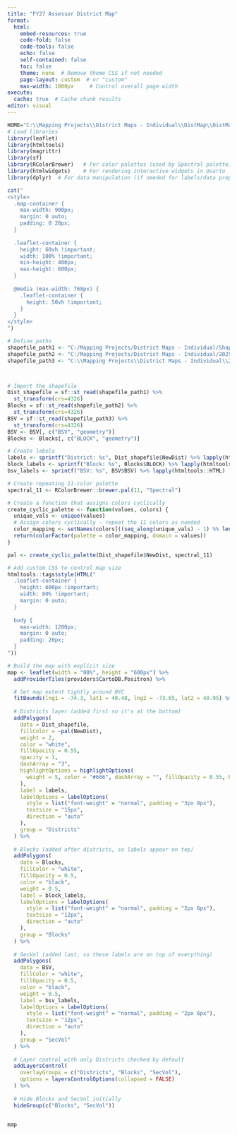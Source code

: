 ```yaml
---
title: "FY27 Assessor District Map"
format:
  html:
    embed-resources: true
    code-fold: false
    code-tools: false
    echo: false
    self-contained: false
    toc: false
    theme: none  # Remove theme CSS if not needed
    page-layout: custom  # or "custom"
    max-width: 1000px     # Control overall page width
execute:
  cache: true  # Cache chunk results
editor: visual
---
```


```r
HOME="C:\\Mapping Projects\\District Maps - Individual\\DistMap\\DistMap_Updates"
# Load libraries
library(leaflet)
library(htmltools)
library(magrittr)
library(sf)
library(RColorBrewer)   # For color palettes (used by Spectral palette)
library(htmlwidgets)    # For rendering interactive widgets in Quarto
library(dplyr)  # For data manipulation (if needed for labels/data prep)

cat("
<style>
  .map-container {
    max-width: 900px;
    margin: 0 auto;
    padding: 0 20px;
  }
  
  .leaflet-container {
    height: 60vh !important;
    width: 100% !important;
    min-height: 400px;
    max-height: 600px;
  }
  
  @media (max-width: 768px) {
    .leaflet-container {
      height: 50vh !important;
    }
  }
</style>
")

# Define paths
shapefile_path1 <- "C:/Mapping Projects/District Maps - Individual/Shapefiles/FY27_DistBoundaries_Final.shp"
shapefile_path2 <- "C:/Mapping Projects/District Maps - Individual/2025-26 (FY27)/GIS/FY27_Blocks_Dissolve_Clip.shp"
shapefile_path3 <- "C:\\Mapping Projects\\District Maps - Individual\\2025-26 (FY27)\\GIS\\New_SecVolCombined_Filled.shp"



# Import the shapefile
Dist_shapefile = sf::st_read(shapefile_path1) %>% 
  st_transform(crs=4326)
Blocks = sf::st_read(shapefile_path2) %>% 
  st_transform(crs=4326)
BSV = sf::st_read(shapefile_path3) %>% 
  st_transform(crs=4326)
BSV <- BSV[, c("BSV", "geometry")]
Blocks <- Blocks[, c("BLOCK", "geometry")]

# Create labels
labels <- sprintf("District: %s", Dist_shapefile$NewDist) %>% lapply(htmltools::HTML)
block_labels <- sprintf("Block: %s", Blocks$BLOCK) %>% lapply(htmltools::HTML)
bsv_labels <- sprintf("BSV: %s", BSV$BSV) %>% lapply(htmltools::HTML)  # Adjust field name if needed  

# Create repeating 11-color palette
spectral_11 <- RColorBrewer::brewer.pal(11, "Spectral")

# Create a function that assigns colors cyclically
create_cyclic_palette <- function(values, colors) {
  unique_vals <- unique(values)
  # Assign colors cyclically - repeat the 11 colors as needed
  color_mapping <- setNames(colors[((seq_along(unique_vals) - 1) %% length(colors)) + 1], unique_vals)
  return(colorFactor(palette = color_mapping, domain = values))
}

pal <- create_cyclic_palette(Dist_shapefile$NewDist, spectral_11)
```

<div>

```r
# Add custom CSS to control map size
htmltools::tags$style(HTML("
  .leaflet-container {
    height: 600px !important;
    width: 80% !important;
    margin: 0 auto;
  }
  
  body {
    max-width: 1200px;
    margin: 0 auto;
    padding: 20px;
  }
"))

# Build the map with explicit size
map <- leaflet(width = "80%", height = "600px") %>%
  addProviderTiles(providers$CartoDB.Positron) %>%

  # Set map extent tightly around NYC
  fitBounds(lng1 = -74.3, lat1 = 40.48, lng2 = -73.65, lat2 = 40.95) %>%
  
  # Districts layer (added first so it's at the bottom)
  addPolygons(
    data = Dist_shapefile,
    fillColor = ~pal(NewDist),
    weight = 2,
    color = "white",
    fillOpacity = 0.55,
    opacity = 1,
    dashArray = "3",
    highlightOptions = highlightOptions(
      weight = 5, color = "#666", dashArray = "", fillOpacity = 0.55, bringToFront = FALSE  # Changed to FALSE
    ),
    label = labels,
    labelOptions = labelOptions(
      style = list("font-weight" = "normal", padding = "3px 8px"),
      textsize = "15px",
      direction = "auto"
    ),
    group = "Districts"
  ) %>%
  
  # Blocks (added after districts, so labels appear on top)
  addPolygons(
    data = Blocks,
    fillColor = "white",
    fillOpacity = 0.5,
    color = "black",
    weight = 0.5,
    label = block_labels,
    labelOptions = labelOptions(
      style = list("font-weight" = "normal", padding = "2px 6px"),
      textsize = "12px",
      direction = "auto"
    ),
    group = "Blocks"
  ) %>%
  
  # SecVol (added last, so these labels are on top of everything)
  addPolygons(
    data = BSV,
    fillColor = "white",
    fillOpacity = 0.5,
    color = "black",
    weight = 0.5,
    label = bsv_labels,
    labelOptions = labelOptions(
      style = list("font-weight" = "normal", padding = "2px 6px"),
      textsize = "12px",
      direction = "auto"
    ),
    group = "SecVol"
  ) %>%
  
  # Layer control with only Districts checked by default
  addLayersControl(
    overlayGroups = c("Districts", "Blocks", "SecVol"),
    options = layersControlOptions(collapsed = FALSE)
  ) %>%
  
  # Hide Blocks and SecVol initially
  hideGroup(c("Blocks", "SecVol"))
  

map
```

</div>
